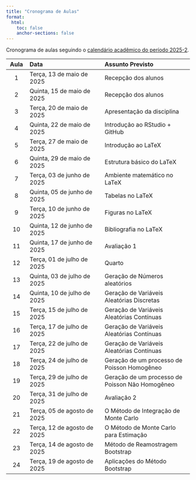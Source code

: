 ```yaml
---
title: "Cronograma de Aulas"
format:
  html:
    toc: false
    anchor-sections: false
---
```


Cronograma de aulas seguindo o [calendário acadêmico do período 2025-2](/PDFs/calendario_academico-2025-1-2.pdf){target="_blank"}.


| Aula   | Data                        | Assunto Previsto                 |
|:------:|:----------------------------|:---------------------------------|
| 1      | Terça, 13 de maio de 2025   | Recepção dos alunos              |
| 2      | Quinta, 15 de maio de 2025  | Recepção dos alunos              |
| 3      | Terça, 20 de maio de 2025   | Apresentação da disciplina       |
| 4      | Quinta, 22 de maio de 2025  | Introdução ao RStudio + GitHub   |
| 5      | Terça, 27 de maio de 2025   | Introdução ao LaTeX              |
| 6      | Quinta, 29 de maio de 2025  | Estrutura básico do LaTeX        |
| 7      | Terça, 03 de junho de 2025  | Ambiente matemático no LaTeX     |
| 8      | Quinta, 05 de junho de 2025 | Tabelas no LaTeX                 |
| 9      | Terça, 10 de junho de 2025  | Figuras no LaTeX                 |
| 10     | Quinta, 12 de junho de 2025 | Bibliografia no LaTeX            |
| 11     | Quinta, 17 de junho de 2025 | Avaliação 1                      |
| 12     | Terça, 01 de julho de 2025  | Quarto                           |
| 13     | Quinta, 03 de julho de 2025 | Geração de Números aleatórios    |
| 14     | Quinta, 10 de julho de 2025 | Geração de Variáveis Aleatórias Discretas    |
| 15     | Terça, 15 de julho de 2025 | Geração de Variáveis Aleatórias Contínuas    |
| 16     | Terça, 17 de julho de 2025 | Geração de Variáveis Aleatórias Contínuas    |
| 17     | Terça, 22 de julho de 2025 | Geração de Variáveis Aleatórias Contínuas    |
| 18     | Terça, 24 de julho de 2025 | Geração de um processo de Poisson Homogêneo    |
| 19     | Terça, 29 de julho de 2025 | Geração de um processo de Poisson Não Homogêneo    |
| 20     | Terça, 31 de julho de 2025 | Avaliação 2    |
| 21     | Terça, 05 de agosto de 2025 | O Método de Integração de Monte Carlo    |
| 22     | Terça, 12 de agosto de 2025 | O Método de Monte Carlo para Estimação    |
| 23     | Terça, 14 de agosto de 2025 | Método de Reamostragem Bootstrap    |
| 24     | Terça, 19 de agosto de 2025 | Aplicações do Método Bootstrap    |

